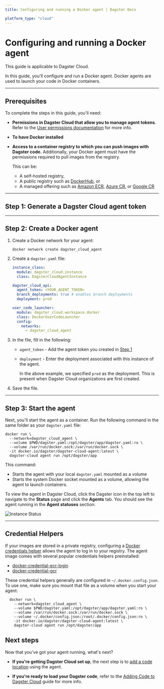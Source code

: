 ```yaml
---
title: Configuring and running a Docker agent | Dagster Docs

platform_type: "cloud"
---
```


# Configuring and running a Docker agent

<Note>This guide is applicable to Dagster Cloud.</Note>

In this guide, you'll configure and run a Docker agent. Docker agents are used to launch your code in Docker containers.

---

## Prerequisites

To complete the steps in this guide, you'll need:

- **Permissions in Dagster Cloud that allow you to manage agent tokens**. Refer to the [User permissions documentation](/dagster-cloud/account/managing-users) for more info.
- **To have Docker installed**
- **Access to a container registry to which you can push images with Dagster code.** Additionally, your Docker agent must have the permissions required to pull images from the registry.

  This can be:

  - A self-hosted registry,
  - A public registry such as [DockerHub](https://hub.docker.com/), or
  - A managed offering such as [Amazon ECR](https://aws.amazon.com/ecr/), [Azure CR](https://azure.microsoft.com/en-us/services/container-registry/#overview), or [Google CR](https://cloud.google.com/container-registry)

---

## Step 1: Generate a Dagster Cloud agent token

<GenerateAgentToken />

---

## Step 2: Create a Docker agent

1. Create a Docker network for your agent:

   ```shell
   docker network create dagster_cloud_agent
   ```

2. Create a `dagster.yaml` file:

   ```yaml
   instance_class:
     module: dagster_cloud.instance
     class: DagsterCloudAgentInstance

   dagster_cloud_api:
     agent_token: <YOUR_AGENT_TOKEN>
     branch_deployments: true # enables branch deployments
     deployment: prod

   user_code_launcher:
     module: dagster_cloud.workspace.docker
     class: DockerUserCodeLauncher
     config:
       networks:
         - dagster_cloud_agent
   ```

3. In the file, fill in the following:

   - `agent_token` - Add the agent token you created in [Step 1](#step-1-generate-a-dagster-cloud-agent-token)
   - `deployment` - Enter the deployment associated with this instance of the agent.

     In the above example, we specified `prod` as the deployment. This is present when Dagster Cloud organizations are first created.

4. Save the file.

---

## Step 3: Start the agent

Next, you'll start the agent as a container. Run the following command in the same folder as your `dagster.yaml` file:

```shell
docker run \
  --network=dagster_cloud_agent \
  --volume $PWD/dagster.yaml:/opt/dagster/app/dagster.yaml:ro \
  --volume /var/run/docker.sock:/var/run/docker.sock \
  -it docker.io/dagster/dagster-cloud-agent:latest \
  dagster-cloud agent run /opt/dagster/app
```

This command:

- Starts the agent with your local `dagster.yaml` mounted as a volume
- Starts the system Docker socket mounted as a volume, allowing the agent to launch containers.

To view the agent in Dagster Cloud, click the Dagster icon in the top left to navigate to the **Status** page and click the **Agents** tab. You should see the agent running in the **Agent statuses** section:

<Image
alt="Instance Status"
src="/images/dagster-cloud/agents/dagster-cloud-instance-status.png"
width={1152}
height={320}
/>

---

## Credential Helpers

If your images are stored in a private registry, configuring a [Docker credentials helper](https://docs.docker.com/engine/reference/commandline/login/#credential-helpers) allows the agent to log in to your registry. The agent image comes with several popular credentials helpers preinstalled:

- [docker-credential-ecr-login](https://github.com/awslabs/amazon-ecr-credential-helper)
- [docker-credential-gcr](https://github.com/GoogleCloudPlatform/docker-credential-gcr)

These credential helpers generally are configured in `~/.docker.config.json`. To use one, make sure you mount that file as a volume when you start your agent:

```shell
  docker run \
    --network=dagster_cloud_agent \
    --volume $PWD/dagster.yaml:/opt/dagster/app/dagster.yaml:ro \
    --volume /var/run/docker.sock:/var/run/docker.sock \
    --volume ~/.docker/config.json:/root/.docker/config.json:ro \
    -it docker.io/dagster/dagster-cloud-agent:latest \
    dagster-cloud agent run /opt/dagster/app
```

## Next steps

Now that you've got your agent running, what's next?

- **If you're getting Dagster Cloud set up**, the next step is to [add a code location](/dagster-cloud/managing-deployments/code-locations) using the agent.

- **If you're ready to load your Dagster code**, refer to the [Adding Code to Dagster Cloud](/dagster-cloud/managing-deployments/code-locations) guide for more info.
